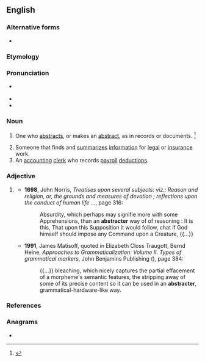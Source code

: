 ==English==

===Alternative forms===
* {{l|en|abstractor}}

===Etymology===
{{suffix|en|abstract|er|id2=agent noun}}

===Pronunciation===
* {{a|US}} {{IPA|en|/æbˈstɹæk.tɚ/}}
* {{rhymes|en|æktə(ɹ)|s=3}}
* {{audio|en|LL-Q1860 (eng)-PerfectSoundWhatever-abstracter.wav|Audio (CA)}}

===Noun===
{{en-noun}}

# One who [[abstract]]s, or makes an [[abstract]], as in records or documents. {{defdate|First attested in the late 17<sup>th</sup> century.}}<ref name=SOED>{{R:SOED5|page=10}}</ref>
#: {{ux|en|an '''abstractor''' of title}}
#: {{ux|en|a title '''abstractor'''}}
# Someone that finds and [[summarize]]s [[information]] for [[legal]] or [[insurance]] work.
# An [[accounting]] [[clerk]] who records [[payroll]] [[deduction]]s.

===Adjective===
{{head|en|comparative adjective}}

# {{lb|en|rare}} {{en-comparative of|abstract}}
#* '''1698''', John Norris, ''Treatises upon several subjects: viz.: Reason and religion, or, the grounds and measures of devotion ; reflections upon the conduct of human life ...'', page 316:
#*: Absurdity, which perhaps may signifie more with some Apprehensions, than an '''abstracter''' way of of reasoning : It is this, That upon this Supposition it would follow, chat if God himself should impose any Command upon a Creature, {{...}}
#* '''1991''',  James Matisoff, quoted in Elizabeth Closs Traugott, Bernd Heine, ''Approaches to Grammaticalization: Volume II. Types of grammatical markers'', John Benjamins Publishing ({{ISBN|9789027277619}}), page 384:
#*: {{...}} bleaching, which nicely captures the partial  effacement of a morpheme's semantic features, the stripping away of some of its precise content so it can be used in an '''abstracter''', grammatical-hardware-like  way.

===References===
<references/>

===Anagrams===
* {{anagrams|en|a=aabcerrstt|reabstract}}